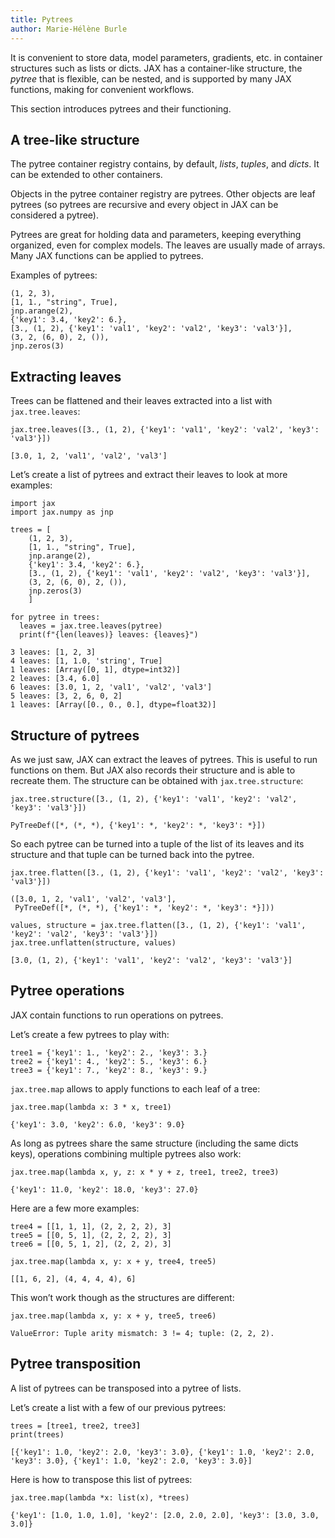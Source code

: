 ```yaml
---
title: Pytrees
author: Marie-Hélène Burle
---
```


:::{.def}

It is convenient to store data, model parameters, gradients, etc. in container structures such as lists or dicts. JAX has a container-like structure, the *pytree* that is flexible, can be nested, and is supported by many JAX functions, making for convenient workflows.

This section introduces pytrees and their functioning.

:::

## A tree-like structure

The pytree container registry contains, by default, *lists*, *tuples*, and *dicts*. It can be extended to other containers.

Objects in the pytree container registry are pytrees. Other objects are leaf pytrees (so pytrees are recursive and every object in JAX can be considered a pytree).

Pytrees are great for holding data and parameters, keeping everything organized, even for complex models. The leaves are usually made of arrays. Many JAX functions can be applied to pytrees.

:::{.example}

Examples of pytrees:

:::

```.python
(1, 2, 3),
[1, 1., "string", True],
jnp.arange(2),
{'key1': 3.4, 'key2': 6.},
[3., (1, 2), {'key1': 'val1', 'key2': 'val2', 'key3': 'val3'}],
(3, 2, (6, 0), 2, ()),
jnp.zeros(3)
```

## Extracting leaves

Trees can be flattened and their leaves extracted into a list with `jax.tree.leaves`:

```.python
jax.tree.leaves([3., (1, 2), {'key1': 'val1', 'key2': 'val2', 'key3': 'val3'}])
```

```
[3.0, 1, 2, 'val1', 'val2', 'val3']
```

Let's create a list of pytrees and extract their leaves to look at more examples:

```.python
import jax
import jax.numpy as jnp

trees = [
    (1, 2, 3),
    [1, 1., "string", True],
    jnp.arange(2),
    {'key1': 3.4, 'key2': 6.},
    [3., (1, 2), {'key1': 'val1', 'key2': 'val2', 'key3': 'val3'}],
    (3, 2, (6, 0), 2, ()),
    jnp.zeros(3)
    ]

for pytree in trees:
  leaves = jax.tree.leaves(pytree)
  print(f"{len(leaves)} leaves: {leaves}")
```

```
3 leaves: [1, 2, 3]
4 leaves: [1, 1.0, 'string', True]
1 leaves: [Array([0, 1], dtype=int32)]
2 leaves: [3.4, 6.0]
6 leaves: [3.0, 1, 2, 'val1', 'val2', 'val3']
5 leaves: [3, 2, 6, 0, 2]
1 leaves: [Array([0., 0., 0.], dtype=float32)]
```

## Structure of pytrees

As we just saw, JAX can extract the leaves of pytrees. This is useful to run functions on them. But JAX also records their structure and is able to recreate them. The structure can be obtained with `jax.tree.structure`:

```.python
jax.tree.structure([3., (1, 2), {'key1': 'val1', 'key2': 'val2', 'key3': 'val3'}])
```

```
PyTreeDef([*, (*, *), {'key1': *, 'key2': *, 'key3': *}])
```

So each pytree can be turned into a tuple of the list of its leaves and its structure and that tuple can be turned back into the pytree.

```.python
jax.tree.flatten([3., (1, 2), {'key1': 'val1', 'key2': 'val2', 'key3': 'val3'}])
```

```
([3.0, 1, 2, 'val1', 'val2', 'val3'],
 PyTreeDef([*, (*, *), {'key1': *, 'key2': *, 'key3': *}]))
```

```.python
values, structure = jax.tree.flatten([3., (1, 2), {'key1': 'val1', 'key2': 'val2', 'key3': 'val3'}])
jax.tree.unflatten(structure, values)
```

```
[3.0, (1, 2), {'key1': 'val1', 'key2': 'val2', 'key3': 'val3'}]
```

## Pytree operations

JAX contain functions to run operations on pytrees.

Let's create a few pytrees to play with:

```.python
tree1 = {'key1': 1., 'key2': 2., 'key3': 3.}
tree2 = {'key1': 4., 'key2': 5., 'key3': 6.}
tree3 = {'key1': 7., 'key2': 8., 'key3': 9.}
```

`jax.tree.map` allows to apply functions to each leaf of a tree:

```.python
jax.tree.map(lambda x: 3 * x, tree1)
```

```
{'key1': 3.0, 'key2': 6.0, 'key3': 9.0}
```

As long as pytrees share the same structure (including the same dicts keys), operations combining multiple pytrees also work:

```.python
jax.tree.map(lambda x, y, z: x * y + z, tree1, tree2, tree3)
```

```
{'key1': 11.0, 'key2': 18.0, 'key3': 27.0}
```

Here are a few more examples:

```.python
tree4 = [[1, 1, 1], (2, 2, 2, 2), 3]
tree5 = [[0, 5, 1], (2, 2, 2, 2), 3]
tree6 = [[0, 5, 1, 2], (2, 2, 2), 3]
```

```.python
jax.tree.map(lambda x, y: x + y, tree4, tree5)
```

```
[[1, 6, 2], (4, 4, 4, 4), 6]
```

This won't work though as the structures are different:

```.python
jax.tree.map(lambda x, y: x + y, tree5, tree6)
```

```
ValueError: Tuple arity mismatch: 3 != 4; tuple: (2, 2, 2).
```

## Pytree transposition

A list of pytrees can be transposed into a pytree of lists.

Let's create a list with a few of our previous pytrees:

```.python
trees = [tree1, tree2, tree3]
print(trees)
```

```
[{'key1': 1.0, 'key2': 2.0, 'key3': 3.0}, {'key1': 1.0, 'key2': 2.0, 'key3': 3.0}, {'key1': 1.0, 'key2': 2.0, 'key3': 3.0}]
```

Here is how to transpose this list of pytrees:

```.python
jax.tree.map(lambda *x: list(x), *trees)
```

```
{'key1': [1.0, 1.0, 1.0], 'key2': [2.0, 2.0, 2.0], 'key3': [3.0, 3.0, 3.0]}
```
